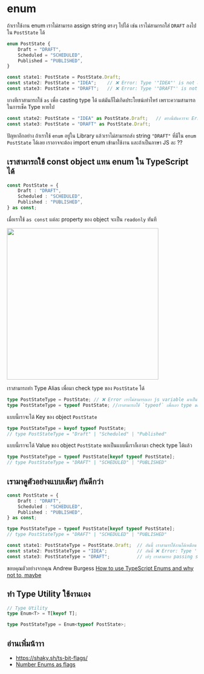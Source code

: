 
# enum

ถ้าเราใช้งาน enum เราไม่สามารถ assign string ตรงๆ ไปได้ เช่น เราไม่สามารถใส่ `DRAFT` ลงไปใน `PostState` ได้

```typescript
enum PostState {
    Draft = "DRAFT",
    Scheduled = "SCHEDULED",
    Published = "PUBLISHED",
}

const state1: PostState = PostState.Draft;
const state2: PostState = "IDEA";    // ❌ Error: Type '"IDEA"' is not assignable to type 'PostState'
const state3: PostState = "DRAFT";   // ❌ Error: Type '"DRAFT"' is not assignable to type 'PostState'.
```

บางทีเราสามารถใช้ `as` เพื่อ casting type ได้ แต่มันก็ไม่เกิดประโยชน์เท่าไหร่ เพราะความสามารถในการเช็ค Type หายไป

```typescript
const state2: PostState = "IDEA" as PostState.Draft;   // ตรงนี้มันควรจะ Error ใช่มั้ย
const state3: PostState = "DRAFT" as PostState.Draft;  
```

ปัญหาอีกอย่าง ถ้าเราใช้ `enum` อยู่ใน Library แล้วเราไม่สามารถส่ง string `"DRAFT"` ที่มีใน `enum PostState` ได้เลย
เราอาจจะต้อง import enum เข้ามาใช้งาน และถ้าเป็นภาษา JS ละ ??

## เราสามารถใช้ const object แทน enum ใน TypeScript ได้

```typescript
const PostState = {
    Draft : "DRAFT",
    Scheduled : "SCHEDULED",
    Published : "PUBLISHED",
} as const;
```

เมื่อเราใช้ `as const` แต่ละ property ของ object จะเป็น `readonly` ทันที

<img src={ImageEnumObjectConst} width="400"/>

เราสามารถทำ Type Alias เพื่อมา check type ของ `PostState` ได้

```typescript
type PostStateType = PostState; // ❌ Error เราไม่สามารถเอา js variable มาเป็น type ได้
type PostStateType = typeof PostState; //เราสามารถใช้ `typeof` เพื่อเอา type ของ js variable มาได้แทน
```

แบบนี้เราจะได้ Key ของ object `PostState`

```typescript
type PostStateType = keyof typeof PostState;
// type PostStateType = "Draft" | "Scheduled" | "Published"
```

แบบนี้เราจะได้ Value ของ object `PostState` พอเป็นแบบนี้เราก็เอามา check type ได้แล้ว

```typescript
type PostStateType = typeof PostState[keyof typeof PostState];
// type PostStateType = "DRAFT" | "SCHEDULED" | "PUBLISHED"
```

## เรามาดูตัวอย่างแบบเต็มๆ กันดีกว่า

```typescript
const PostState = {
    Draft : "DRAFT",
    Scheduled : "SCHEDULED",
    Published : "PUBLISHED",
} as const;

type PostStateType = typeof PostState[keyof typeof PostState];
// type PostStateType = "DRAFT" | "SCHEDULED" | "PUBLISHED"

const state1: PostStateType = PostState.Draft;  // อันนี้ เราสามารใช้งานได้เหมือน enum เลย
const state2: PostStateType = "IDEA";           // อันนี้ ❌ Error: Type '"IDEA"' is not assignable to type 'PostStateType'
const state3: PostStateType = "DRAFT";          // เย้ๆ เราสามารถ passing string ที่ match กับ value ใน PostState ได้แล้ว
```

ขอบคุณตัวอย่างจากคุณ Andrew Burgess [How to use TypeScript Enums and why not to, maybe](https://www.youtube.com/watch?v=pWPClHdcvVg)

## ทำ Type Utility ใช้งานเอง

```typescript
// Type Utility
type Enum<T> = T[keyof T];

type PostStateType = Enum<typeof PostState>;
```


## อ่านเพิ่มน้าาา
- https://shaky.sh/ts-bit-flags/
- [Number Enums as flags](https://basarat.gitbook.io/typescript/type-system/enums#number-enums-as-flags)